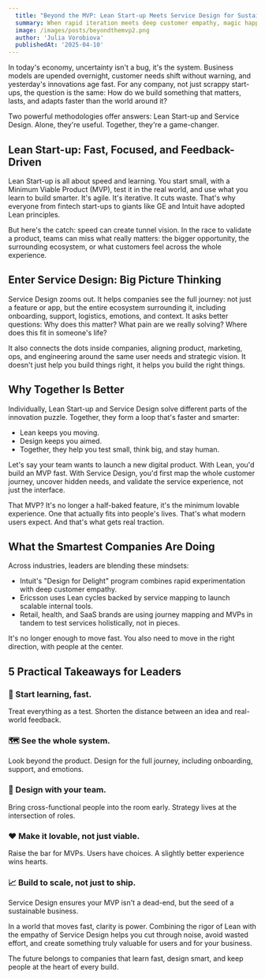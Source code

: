 ```yaml
---
  title: "Beyond the MVP: Lean Start‑up Meets Service Design for Sustainable Innovation"
  summary: When rapid iteration meets deep customer empathy, magic happens. Learn how combining Lean Start-up's build-measure-learn cycle with Service Design's human-centered approach creates products that don't just launch, but thrive and evolve with their users.
  image: /images/posts/beyondthemvp2.png
  author: 'Julia Vorobiova'
  publishedAt: '2025-04-10'
---
```


In today's economy, uncertainty isn't a bug, it's the system. Business models are upended overnight, customer needs shift without warning, and yesterday's innovations age fast. For any company, not just scrappy start-ups, the question is the same: How do we build something that matters, lasts, and adapts faster than the world around it?

Two powerful methodologies offer answers: Lean Start-up and Service Design. Alone, they're useful. Together, they're a game-changer.

## Lean Start-up: Fast, Focused, and Feedback-Driven

Lean Start-up is all about speed and learning. You start small, with a Minimum Viable Product (MVP), test it in the real world, and use what you learn to build smarter. It's agile. It's iterative. It cuts waste. That's why everyone from fintech start-ups to giants like GE and Intuit have adopted Lean principles.

But here's the catch: speed can create tunnel vision. In the race to validate a product, teams can miss what really matters: the bigger opportunity, the surrounding ecosystem, or what customers feel across the whole experience.

## Enter Service Design: Big Picture Thinking

Service Design zooms out. It helps companies see the full journey: not just a feature or app, but the entire ecosystem surrounding it, including onboarding, support, logistics, emotions, and context. It asks better questions: Why does this matter? What pain are we really solving? Where does this fit in someone's life?

It also connects the dots inside companies, aligning product, marketing, ops, and engineering around the same user needs and strategic vision. It doesn't just help you build things right, it helps you build the right things.

## Why Together Is Better

Individually, Lean Start-up and Service Design solve different parts of the innovation puzzle. Together, they form a loop that's faster and smarter:

- Lean keeps you moving.
- Design keeps you aimed.
- Together, they help you test small, think big, and stay human.

Let's say your team wants to launch a new digital product. With Lean, you'd build an MVP fast. With Service Design, you'd first map the whole customer journey, uncover hidden needs, and validate the service experience, not just the interface.

That MVP? It's no longer a half-baked feature, it's the minimum lovable experience. One that actually fits into people's lives. That's what modern users expect. And that's what gets real traction.

## What the Smartest Companies Are Doing

Across industries, leaders are blending these mindsets:

- Intuit's "Design for Delight" program combines rapid experimentation with deep customer empathy.
- Ericsson uses Lean cycles backed by service mapping to launch scalable internal tools.
- Retail, health, and SaaS brands are using journey mapping and MVPs in tandem to test services holistically, not in pieces.

It's no longer enough to move fast. You also need to move in the right direction, with people at the center.

## 5 Practical Takeaways for Leaders

### 🚀 Start learning, fast.
Treat everything as a test. Shorten the distance between an idea and real-world feedback.

### 🗺️ See the whole system.
Look beyond the product. Design for the full journey, including onboarding, support, and emotions.

### 👥 Design with your team.
Bring cross-functional people into the room early. Strategy lives at the intersection of roles.

### ❤️ Make it lovable, not just viable.
Raise the bar for MVPs. Users have choices. A slightly better experience wins hearts.

### 📈 Build to scale, not just to ship.
Service Design ensures your MVP isn't a dead-end, but the seed of a sustainable business.

In a world that moves fast, clarity is power. Combining the rigor of Lean with the empathy of Service Design helps you cut through noise, avoid wasted effort, and create something truly valuable for users and for your business.

The future belongs to companies that learn fast, design smart, and keep people at the heart of every build.
